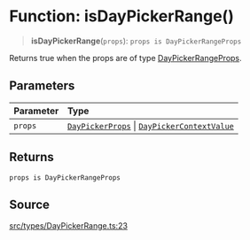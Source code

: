 # Function: isDayPickerRange()

> **isDayPickerRange**(`props`): `props is DayPickerRangeProps`

Returns true when the props are of type [DayPickerRangeProps](/api/latest/interfaces/DayPickerRangeProps.mdx).

## Parameters

| Parameter | Type |
| :------ | :------ |
| `props` | [`DayPickerProps`](/api/latest/type-aliases/DayPickerProps.mdx) \| [`DayPickerContextValue`](/api/latest/interfaces/DayPickerContextValue.mdx) |

## Returns

`props is DayPickerRangeProps`

## Source

[src/types/DayPickerRange.ts:23](https://github.com/gpbl/react-day-picker/blob/86f49ff11/src/types/DayPickerRange.ts#L23)
